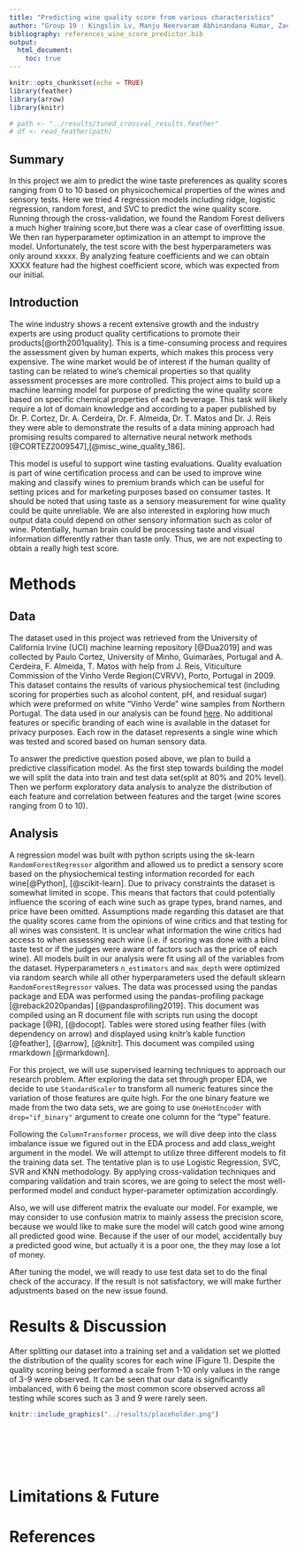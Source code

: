 ```yaml
---
title: "Predicting wine quality score from various characteristics"
author: "Group 19 : Kingslin Lv, Manju Neervaram Abhinandana Kumar, Zack Tang, Paval Levchenko"
bibliography: references_wine_score_predictor.bib
output:
  html_document:
    toc: true
---
```


```r
knitr::opts_chunk$set(echo = TRUE)
library(feather)
library(arrow)
library(knitr)

# path <- "../results/tuned_crossval_results.feather"
# df <- read_feather(path)
```

## Summary

In this project we aim to predict the wine taste preferences as quality scores ranging from 0 to 10 based on physicochemical properties of the wines and sensory tests. Here we tried 4 regression models including ridge, logistic regression, random forest, and SVC to predict the wine quality score. Running through the cross-validation, we found the Random Forest delivers a much higher training score,but there was a clear case of overfitting issue. We then ran hyperparameter optimization in an attempt to improve the model. Unfortunately, the test score with the best hyperparameters was only around xxxxx. By analyzing feature coefficients and we can obtain XXXX feature had the highest coefficient score, which was expected from our initial.

## Introduction

The wine industry shows a recent extensive growth and the industry experts are using product quality certifications to promote their products[@orth2001quality]. This is a time-consuming process and requires the assessment given by human experts, which makes this process very expensive. The wine market would be of interest if the human quality of tasting can be related to wine's chemical properties so that quality assessment processes are more controlled. This project aims to build up a machine learning model for purpose of predicting the wine quality score based on specific chemical properties of each beverage. This task will likely require a lot of domain knowledge and according to a paper published by Dr. P. Cortez, Dr. A. Cerdeira, Dr. F. Almeida, Dr. T. Matos and Dr. J. Reis they were able to demonstrate the results of a data mining approach had promising results compared to alternative neural network methods [@CORTEZ2009547],[@misc_wine_quality_186].

This model is useful to support wine tasting evaluations. Quality evaluation is part of wine certification process and can be used to improve wine making and classify wines to premium brands which can be useful for setting prices and for marketing purposes based on consumer tastes. It should be noted that using taste as a sensory measurement for wine quality could be quite unreliable. We are also interested in exploring how much output data could depend on other sensory information such as color of wine. Potentially, human brain could be processing taste and visual information differently rather than taste only. Thus, we are not expecting to obtain a really high test score.

# Methods

## Data

The dataset used in this project was retrieved from the University of California Irvine (UCI) machine learning repository [@Dua2019] and was collected by Paulo Cortez, University of Minho, Guimarães, Portugal and A. Cerdeira, F. Almeida, T. Matos with help from J. Reis, Viticulture Commission of the Vinho Verde Region(CVRVV), Porto, Portugal in 2009. This dataset contains the results of various physiochemical test (including scoring for properties such as alcohol content, pH, and residual sugar) which were preformed on white "Vinho Verde" wine samples from Northern Portugal. The data used in our analysis can be found [here](https://archive.ics.uci.edu/ml/datasets/wine+quality). No additional features or specific branding of each wine is available in the dataset for privacy purposes. Each row in the dataset represents a single wine which was tested and scored based on human sensory data.

To answer the predictive question posed above, we plan to build a predictive classification model. As the first step towards building the model we will split the data into train and test data set(split at 80% and 20% level). Then we perform exploratory data analysis to analyze the distribution of each feature and correlation between features and the target (wine scores ranging from 0 to 10).

## Analysis

A regression model was built with python scripts using the sk-learn `RandomForestRegressor` algorithm and allowed us to predict a sensory score based on the physiochemical testing information recorded for each wine[@Python], [@scikit-learn]. Due to privacy constraints the dataset is somewhat limited in scope. This means that factors that could potentially influence the scoring of each wine such as grape types, brand names, and price have been omitted. Assumptions made regarding this dataset are that the quality scores came from the opinions of wine critics and that testing for all wines was consistent. It is unclear what information the wine critics had access to when assessing each wine (i.e. if scoring was done with a blind taste test or if the judges were aware of factors such as the price of each wine). All models built in our analysis were fit using all of the variables from the dataset. Hyperparameters `n_estimators` and `max_depth` were optimized via random search while all other hyperparameters used the default sklearn `RandomForestRegressor` values. The data was processed using the pandas package and EDA was performed using the pandas-profiling package [@reback2020pandas] [@pandasprofiling2019]. This document was compiled using an R document file with scripts run using the docopt package [@R], [@docopt]. Tables were stored using feather files (with dependency on arrow) and displayed using knitr's kable function [@feather], [@arrow], [@knitr]. This document was compiled using rmarkdown [@rmarkdown].

For this project, we will use supervised learning techniques to approach our research problem. After exploring the data set through proper EDA, we decide to use `StandardScaler` to transform all numeric features since the variation of those features are quite high. For the one binary feature we made from the two data sets, we are going to use `OneHotEncoder` with `drop="if_binary"` argument to create one column for the "type" feature.

Following the `ColumnTransformer` process, we will dive deep into the class imbalance issue we figured out in the EDA process and add class_weight argument in the model. We will attempt to utilize three different models to fit the training data set. The tentative plan is to use Logistic Regression, SVC, SVR and KNN methodology. By applying cross-validation techniques and comparing validation and train scores, we are going to select the most well-performed model and conduct hyper-parameter optimization accordingly.

Also, we will use different matrix the evaluate our model. For example, we may consider to use confusion matrix to mainly assess the precision score, because we would like to make sure the model will catch good wine among all predicted good wine. Because if the user of our model, accidentally buy a predicted good wine, but actually it is a poor one, the they may lose a lot of money.

After tuning the model, we will ready to use test data set to do the final check of the accuracy. If the result is not satisfactory, we will make further adjustments based on the new issue found.

# Results & Discussion

After splitting our dataset into a training set and a validation set we plotted the distribution of the quality scores for each wine (Figure 1). Despite the quality scoring being performed a scale from 1-10 only values in the range of 3-9 were observed. It can be seen that our data is significantly imbalanced, with 6 being the most common score observed across all testing while scores such as 3 and 9 were rarely seen.

```r
knitr::include_graphics("../results/placeholder.png")
```

```r
```

```r

```

```r
```

```r
```

```r
```

```r
```

# Limitations & Future

# References
